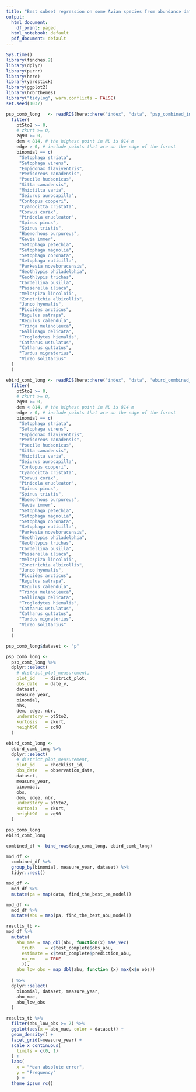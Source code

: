 ```yaml
---
title: "Best subset regression on some Avian species from abundance data from Newfoundland"
output:
  html_document:
    df_print: paged
  html_notebook: default
  pdf_document: default
---
```



```r
Sys.time()
library(finches.2)
library(dplyr)
library(purrr)
library(here)
library(yardstick)
library(ggplot2)
library(hrbrthemes)
library("tidylog", warn.conflicts = FALSE)
set.seed(1037)
```


```r

psp_comb_long   <- readRDS(here::here("index", "data", "psp_combined_imp_spec_obs.rds")) %>% 
  filter(
    pt5to2 >= 0,
    # zkurt >= 0,
    zq90 >= 0,
    dem < 814, # the highest point in NL is 814 m
    edge > 0, # include points that are on the edge of the forest
    binomial == c(
     "Setophaga striata",
     "Setophaga virens",
     "Empidonax flaviventris",
     "Perisoreus canadensis",
     "Poecile hudsonicus",
     "Sitta canadensis",
     "Mniotilta varia",
     "Seiurus aurocapilla",
     "Contopus cooperi",
     "Cyanocitta cristata", 
     "Corvus corax", 
     "Pinicola enucleator", 
     "Spinus pinus", 
     "Spinus tristis", 
     "Haemorhous purpureus", 
     "Gavia immer", 
     "Setophaga petechia", 
     "Setophaga magnolia", 
     "Setophaga coronata", 
     "Setophaga ruticilla", 
     "Parkesia noveboracensis", 
     "Geothlypis philadelphia", 
     "Geothlypis trichas", 
     "Cardellina pusilla", 
     "Passerella iliaca", 
     "Melospiza lincolnii", 
     "Zonotrichia albicollis", 
     "Junco hyemalis",  
     "Picoides arcticus", 
     "Regulus satrapa", 
     "Regulus calendula", 
     "Tringa melanoleuca",
     "Gallinago delicata", 
     "Troglodytes hiemalis", 
     "Catharus ustulatus", 
     "Catharus guttatus", 
     "Turdus migratorius",
     "Vireo solitarius"
  )
  ) 

ebird_comb_long <- readRDS(here::here("index", "data", "ebird_combined_imp_spec_obs_long.rds")) %>% 
  filter(
    pt5to2 >= 0,
    # zkurt >= 0,
    zq90 >= 0,
    dem < 814, # the highest point in NL is 814 m
    edge > 0, # include points that are on the edge of the forest
    binomial == c(
     "Setophaga striata",
     "Setophaga virens",
     "Empidonax flaviventris",
     "Perisoreus canadensis",
     "Poecile hudsonicus",
     "Sitta canadensis",
     "Mniotilta varia",
     "Seiurus aurocapilla",
     "Contopus cooperi",
     "Cyanocitta cristata", 
     "Corvus corax", 
     "Pinicola enucleator", 
     "Spinus pinus", 
     "Spinus tristis", 
     "Haemorhous purpureus", 
     "Gavia immer", 
     "Setophaga petechia", 
     "Setophaga magnolia", 
     "Setophaga coronata", 
     "Setophaga ruticilla", 
     "Parkesia noveboracensis", 
     "Geothlypis philadelphia", 
     "Geothlypis trichas", 
     "Cardellina pusilla", 
     "Passerella iliaca", 
     "Melospiza lincolnii", 
     "Zonotrichia albicollis", 
     "Junco hyemalis",  
     "Picoides arcticus", 
     "Regulus satrapa", 
     "Regulus calendula", 
     "Tringa melanoleuca",
     "Gallinago delicata", 
     "Troglodytes hiemalis", 
     "Catharus ustulatus", 
     "Catharus guttatus", 
     "Turdus migratorius",
     "Vireo solitarius"
  )
  ) 

```

```r
psp_comb_long$dataset <- "p"

psp_comb_long <- 
  psp_comb_long %>% 
  dplyr::select(
    # district_plot_measurement, 
    plot_id    = district_plot,
    obs_date   = date_v,
    dataset,
    measure_year,
    binomial,
    obs,
    dem, edge, nbr, 
    understory = pt5to2,
    kurtosis   = zkurt,
    height90   = zq90
  )

ebird_comb_long <- 
  ebird_comb_long %>% 
  dplyr::select(
    # district_plot_measurement, 
    plot_id    = checklist_id,
    obs_date   = observation_date,
    dataset,
    measure_year,
    binomial,
    obs,
    dem, edge, nbr, 
    understory = pt5to2,
    kurtosis   = zkurt,
    height90   = zq90
  )

psp_comb_long
ebird_comb_long

```
```r
combined_df <- bind_rows(psp_comb_long, ebird_comb_long)
```


```r
mod_df <- 
  combined_df %>% 
  group_by(binomial, measure_year, dataset) %>% 
  tidyr::nest() 
```


```r
mod_df <- 
  mod_df %>% 
  mutate(pa = map(data, find_the_best_pa_model)) 
```

```r
mod_df <- 
  mod_df %>% 
  mutate(abu = map(pa, find_the_best_abu_model)) 
```


```r
results_tb <- 
mod_df %>% 
  mutate(
    abu_mae = map_dbl(abu, function(x) mae_vec(
      truth    = x$test_complete$obs_abu, 
      estimate = x$test_complete$prediction_abu, 
      na_rm    = TRUE
      )),
    abu_low_obs = map_dbl(abu, function (x) max(x$n_obs))
    
  ) %>% 
  dplyr::select(
    binomial, dataset, measure_year,
    abu_mae,
    abu_low_obs
  )

```



```r
results_tb %>% 
  filter(abu_low_obs >= 7) %>%
  ggplot(aes(x = abu_mae, color = dataset)) +
  geom_density() +
  facet_grid(~measure_year) +
  scale_x_continuous(
    limits = c(0, 1)
  ) +
  labs(
    x = "Mean absolute error",
    y = "Frequency"
    ) +
  theme_ipsum_rc()
```












